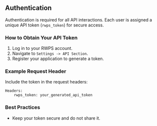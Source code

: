 ## Authentication
Authentication is required for all API interactions. Each user is assigned a unique API token (`rwps_token`) for secure access.

### How to Obtain Your API Token
1. Log in to your RWPS account.
2. Navigate to `Settings -> API Section`.
3. Register your application to generate a token.

### Example Request Header
Include the token in the request headers:
```http
Headers:
    rwps_token: your_generated_api_token
```

### Best Practices
- Keep your token secure and do not share it.